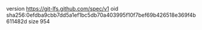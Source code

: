 version https://git-lfs.github.com/spec/v1
oid sha256:0efdba9cbb7dd5a1ef1bc5db70a403995f10f7bef69b426518e369f4b611482d
size 954
